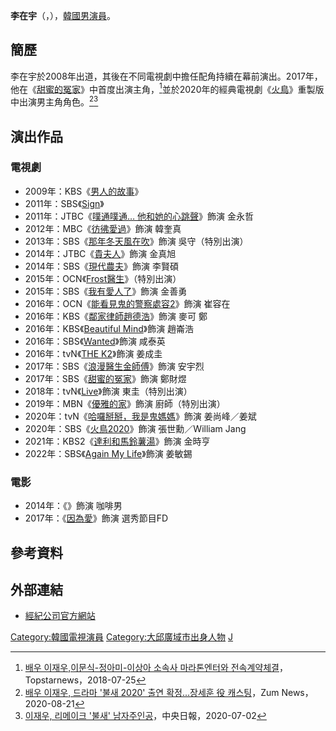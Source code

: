 {{藝人
| 姓名     = 李在宇
| 類型     = 男演員
| 圖片     = 
| 圖片尺寸 = 
| 圖片簡介 = 
| 本名     = 
| 外文名   = 이재우
| 外文     = ko
| 羅馬拼音 = Lee Jae-woo
| 英文名   = 
| 綽號     = 
| 其他藝名 = 
| 國籍     = {{KOR}}
| 民族     = 
| 籍貫     = 
| 出生日期 = {{birth_date_and_age|1981|6|10}}
| 出生地點 = {{KOR}}[[大邱廣域市|大邱廣域市]]
| 職業     = 演員
| 語言     = [[韓語|韓語]]
| 教育程度 = [[京畿大學|京畿大學]]餐飲烹飪科
| 宗教信仰 = 
| 配偶     =
| 音樂類型 = 
| 演奏樂器 = 
| 出身地   = 
| 出道作   = 
| 出道日期 = 2008年
| 代表作   = 
| 活躍年代 = 
| 唱片公司 = 
| 經紀公司 = Artsro Ent
| 網站     =
}}
'''李在宇'''（{{lang-ko|'''이재우'''}}，{{bd|1981年|6月10日}}），[[韓國|韓國]][[男演員|男演員]]。

== 簡歷 ==
李在宇於2008年出道，其後在不同電視劇中擔任配角持續在幕前演出。2017年，他在《[[甜蜜的冤家|甜蜜的冤家]]》中首度出演主角，<ref>[http://www.topstarnews.net/news/articleView.html?idxno=452476 배우 이재우,이문식-정아미-이상아 소속사 마라톤엔터와 전속계약체결]，Topstarnews，2018-07-25</ref>並於2020年的經典電視劇《[[火鳥_(2020年韓國電視劇)|火鳥]]》重製版中出演男主角角色。<ref>[https://news.zum.com/articles/62252960 배우 이재우, 드라마 '불새 2020' 출연 확정...장세훈 役 캐스팅]，Zum News，2020-08-21</ref><ref>[https://news.joins.com/article/23815647 이재우, 리메이크 '불새' 남자주인공]，中央日報，2020-07-02</ref>

== 演出作品 ==
=== 電視劇 ===
*2009年：KBS《[[男人的故事|男人的故事]]》
*2011年：SBS《[[Sign_(韓國電視劇)|Sign]]》
*2011年：JTBC《[[噗通噗通…_他和她的心跳聲|噗通噗通… 他和她的心跳聲]]》飾演 金永哲
*2012年：MBC《[[彷彿愛過|彷彿愛過]]》飾演 韓奎真
*2013年：SBS《[[那年冬天風在吹|那年冬天風在吹]]》飾演 吳守（特別出演）
*2014年：JTBC《[[貴夫人|貴夫人]]》飾演 金真旭
*2014年：SBS《[[現代農夫|現代農夫]]》飾演 李賢碩
*2015年：OCN《[[Frost醫生|Frost醫生]]》（特別出演）
*2015年：SBS《[[我有愛人了|我有愛人了]]》飾演 金善勇
*2016年：OCN《[[能看見鬼的警察處容|能看見鬼的警察處容2]]》飾演 崔容在
*2016年：KBS《[[鄰家律師趙德浩|鄰家律師趙德浩]]》飾演 麥可 鄭
*2016年：KBS《[[Beautiful_Mind|Beautiful Mind]]》飾演 趙崙浩
*2016年：SBS《[[Wanted|Wanted]]》飾演 咸泰英
*2016年：tvN《[[THE_K2|THE K2]]》飾演 姜成圭
*2017年：SBS《[[浪漫醫生金師傅|浪漫醫生金師傅]]》飾演 安宇烈
*2017年：SBS《[[甜蜜的冤家|甜蜜的冤家]]》飾演 鄭財煜
*2018年：tvN《[[Live_(韓國電視劇)|Live]]》飾演 東圭（特別出演）
*2019年：MBN《[[優雅的家|優雅的家]]》飾演 廚師（特別出演）
*2020年：tvN《[[哈囉掰掰，我是鬼媽媽|哈囉掰掰，我是鬼媽媽]]》飾演 姜尚峰／姜斌
*2020年：SBS《[[火鳥2020|火鳥2020]]》飾演 張世勳／William Jang
*2021年：KBS2《[[達利和馬鈴薯湯|達利和馬鈴薯湯]]》飾演 金時亨
*2022年：SBS《[[Again_My_Life|Again My Life]]》飾演 姜敏錫

=== 電影 ===
*2014年：《{{link-en|Slow Video|Slow Video}}》飾演 咖啡男
*2017年：《[[因為愛_(電影)|因為愛]]》飾演 選秀節目FD

== 參考資料 ==
{{reflist}}

== 外部連結 ==
* [http://www.artsroent.com/artist/baewoo02_view.html?ReIdx=2 經紀公司官方網站] {{Wayback|url=http://www.artsroent.com/artist/baewoo02_view.html?ReIdx=2 |date=20210125162008 }}{{ko}}

{{DEFAULTSORT:Lee Jae Woo}}
[[Category:韓國電視演員|Category:韓國電視演員]]
[[Category:大邱廣域市出身人物|Category:大邱廣域市出身人物]]
[[Category:李姓|J]]